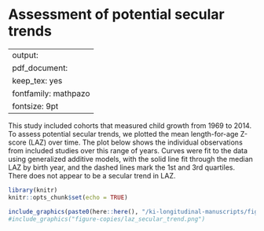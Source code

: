 # Assessment of potential secular trends {#secular-trends}

---
output:
  pdf_document:
    keep_tex: yes
fontfamily: mathpazo
fontsize: 9pt
---

\raggedright

This study included cohorts that measured child growth from 1969 to 2014. To assess potential secular trends, we plotted the mean length-for-age Z-score (LAZ) over time. The plot below shows the individual observations from included studies over this range of years. Curves were fit to the data using generalized additive models, with the solid line fit through the median LAZ by birth year, and the dashed lines mark the 1st and 3rd quartiles. There does not appear to be a secular trend in LAZ. 

```r
library(knitr)
knitr::opts_chunk$set(echo = TRUE)

```


```r
include_graphics(paste0(here::here(), "/ki-longitudinal-manuscripts/figures/shared/laz_secular_trend.png"))
#include_graphics("figure-copies/laz_secular_trend.png")
```


